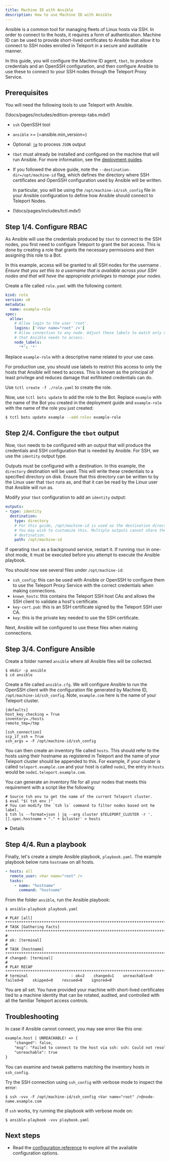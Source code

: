 ```yaml
---
title: Machine ID with Ansible
description: How to use Machine ID with Ansible
---
```


Ansible is a common tool for managing fleets of Linux hosts via SSH. In order to
connect to the hosts, it requires a form of authentication. Machine ID can be
used to provide short-lived certificates to Ansible that allow it to connect
to SSH nodes enrolled in Teleport in a secure and auditable manner.

In this guide, you will configure the Machine ID agent, `tbot`, to produce
credentials and an OpenSSH configuration, and then configure Ansible to use
these to connect to your SSH nodes through the Teleport Proxy Service.

## Prerequisites

You will need the following tools to use Teleport with Ansible.

(!docs/pages/includes/edition-prereqs-tabs.mdx!)

- `ssh` OpenSSH tool

- `ansible` >= (=ansible.min_version=)

- Optional: [`jq`](https://stedolan.github.io/jq/) to process `JSON` output

- `tbot` must already be installed and configured on the machine that will
  run Ansible. For more information, see the
  [deployment guides](../deployment.mdx).

- If you followed the above guide, note the `--destination-dir=/opt/machine-id`
  flag, which defines the directory where SSH certificates and OpenSSH configuration
  used by Ansible will be written.

  In particular, you will be using the `/opt/machine-id/ssh_config` file in your
  Ansible configuration to define how Ansible should connect to Teleport Nodes.

- (!docs/pages/includes/tctl.mdx!)

## Step 1/4. Configure RBAC

As Ansible will use the credentials produced by `tbot` to connect to the SSH
nodes, you first need to configure Teleport to grant the bot access. This is
done by creating a role that grants the necessary permissions and then assigning
this role to a Bot.

In this example, access will be granted to all SSH nodes for the username
<Var name="root" />. Ensure that you set this to a username that is available
across your SSH nodes and that will have the appropriate privileges to manage
your nodes.

Create a file called `role.yaml` with the following content:

```yaml
kind: role
version: v6
metadata:
  name: example-role
spec:
  allow:
    # Allow login to the user 'root'.
    logins: ['<Var name="root" />']
    # Allow connection to any node. Adjust these labels to match only nodes
    # that Ansible needs to access.
    node_labels:
      '*': '*'
```

Replace `example-role` with a descriptive name related to your use case.

For production use, you should use labels to restrict this access to only the
hosts that Ansible will need to access. This is known as the principal of
least privilege and reduces damage that exfiltrated credentials can do.

Use `tctl create -f ./role.yaml` to create the role.

Now, use `tctl bots update` to add the role to the Bot. Replace `example`
with the name of the Bot you created in the deployment guide and `example-role`
with the name of the role you just created:

```bash
$ tctl bots update example --add-roles example-role
```

## Step 2/4. Configure the `tbot` output

Now, `tbot` needs to be configured with an output that will produce the
credentials and SSH configuration that is needed by Ansible. For SSH,
we use the `identity` output type.

Outputs must be configured with a destination. In this example, the `directory`
destination will be used. This will write these credentials to a specified
directory on disk. Ensure that this directory can be written to by the Linux
user that `tbot` runs as, and that it can be read by the Linux user that Ansible
will run as.

Modify your `tbot` configuration to add an `identity` output:

```yaml
outputs:
- type: identity
  destination:
    type: directory
    # For this guide, /opt/machine-id is used as the destination directory.
    # You may wish to customize this. Multiple outputs cannot share the same
    # destination.
    path: /opt/machine-id
```

If operating `tbot` as a background service, restart it. If running `tbot` in
one-shot mode, it must be executed before you attempt to execute the Ansible
playbook.

You should now see several files under `/opt/machine-id`:

- `ssh_config`: this can be used with Ansible or OpenSSH to configure them to
use the Teleport Proxy Service with the correct credentials when making connections.
- `known_hosts`: this contains the Teleport SSH host CAs and allows the SSH
client to validate a host's certificate.
- `key-cert.pub`: this is an SSH certificate signed by the Teleport SSH user
CA.
- `key`: this is the private key needed to use the SSH certificate.

Next, Ansible will be configured to use these files when making connections.

## Step 3/4. Configure Ansible

Create a folder named `ansible` where all Ansible files will be collected.

```code
$ mkdir -p ansible
$ cd ansible
```

Create a file called `ansible.cfg`. We will configure Ansible
to run the OpenSSH client with the configuration file generated
by Machine ID, `/opt/machine-id/ssh_config`. Note, `example.com` here is the
name of your Teleport cluster.

```code
[defaults]
host_key_checking = True
inventory=./hosts
remote_tmp=/tmp

[ssh_connection]
scp_if_ssh = True
ssh_args = -F /opt/machine-id/ssh_config
```

You can then create an inventory file called `hosts`. This should refer to the
hosts using their hostname as registered in Teleport and the name of your
Teleport cluster should be appended to this. For example, if your cluster is
called `teleport.example.com` and your host is called `node1`, the entry in
`hosts` would be `node1.teleport.example.com`.

You can generate an inventory file for all your nodes that meets this
requirement with a script like the following:

```code
# Source tsh env to get the name of the current Teleport cluster.
$ eval "$( tsh env )"
# You can modify the `tsh ls` command to filter nodes based ont he label.
$ tsh ls --format=json | jq --arg cluster $TELEPORT_CLUSTER -r '.[].spec.hostname + "." + $cluster' > hosts
```

<Details title="Not seeing Nodes?">

(!docs/pages/includes/node-logins.mdx!)

</Details>

## Step 4/4. Run a playbook

Finally, let's create a simple Ansible playbook, `playbook.yaml`. The example
playbook below runs `hostname` on all hosts.

```yaml
- hosts: all
  remote_user: <Var name="root" />
  tasks:
    - name: "hostname"
      command: "hostname"
```

From the folder `ansible`, run the Ansible playbook:

```code
$ ansible-playbook playbook.yaml

# PLAY [all] *****************************************************************************************************************************************
# TASK [Gathering Facts] *****************************************************************************************************************************
#
# ok: [terminal]
#
# TASK [hostname] ************************************************************************************************************************************
# changed: [terminal]
#
# PLAY RECAP *****************************************************************************************************************************************
# terminal                   : ok=2    changed=1    unreachable=0    failed=0    skipped=0    rescued=0    ignored=0
```

You are all set. You have provided your machine with short-lived certificates
tied to a machine identity that can be rotated, audited, and controlled with
all the familiar Teleport access controls.

## Troubleshooting

In case if Ansible cannot connect, you may see error like this one:

```txt
example.host | UNREACHABLE! => {
    "changed": false,
    "msg": "Failed to connect to the host via ssh: ssh: Could not resolve hostname node-name: Name or service not known",
    "unreachable": true
}
```

You can examine and tweak patterns matching the inventory hosts in `ssh_config`.

Try the SSH connection using `ssh_config` with verbose mode to inspect the error:

```code
$ ssh -vvv -F /opt/machine-id/ssh_config <Var name="root" />@node-name.example.com
```

If `ssh` works, try running the playbook with verbose mode on:

```code
$ ansible-playbook -vvv playbook.yaml
```

## Next steps

- Read the [configuration reference](../../../reference/machine-id/configuration.mdx) to explore
  all the available configuration options.